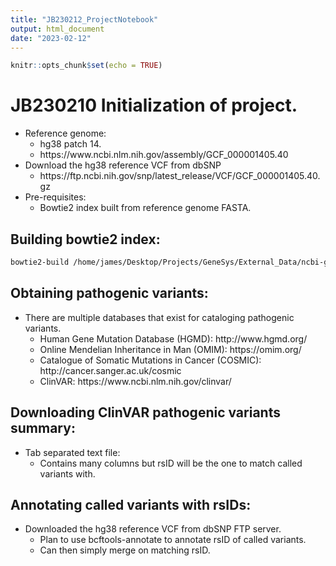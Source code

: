 ```yaml
---
title: "JB230212_ProjectNotebook"
output: html_document
date: "2023-02-12"
---
```


```r
knitr::opts_chunk$set(echo = TRUE)
```

# JB230210 Initialization of project.
* Reference genome:
  + hg38 patch 14.
  + https://www.ncbi.nlm.nih.gov/assembly/GCF_000001405.40
* Download the hg38 reference VCF from dbSNP
  + https://ftp.ncbi.nih.gov/snp/latest_release/VCF/GCF_000001405.40.gz
* Pre-requisites:
  + Bowtie2 index built from reference genome FASTA.

## Building bowtie2 index:
```bash

bowtie2-build /home/james/Desktop/Projects/GeneSys/External_Data/ncbi-genomes-2023-02-12/GCF_000001405.40_GRCh38.p14_genomic.fna /home/james/Desktop/Projects/GeneSys/External_Data/Bt2_hg38_idx/JB230212_hg38_bt2

```


## Obtaining pathogenic variants:
* There are multiple databases that exist for cataloging pathogenic variants.
  + Human Gene Mutation Database (HGMD): http://www.hgmd.org/
  + Online Mendelian Inheritance in Man (OMIM): https://omim.org/
  + Catalogue of Somatic Mutations in Cancer (COSMIC): http://cancer.sanger.ac.uk/cosmic
  + ClinVAR: https://www.ncbi.nlm.nih.gov/clinvar/
  
## Downloading ClinVAR pathogenic variants summary:
* Tab separated text file:
  + Contains many columns but rsID will be the one to match called variants with. 

## Annotating called variants with rsIDs:
* Downloaded the hg38 reference VCF from dbSNP FTP server.
  + Plan to use bcftools-annotate to annotate rsID of called variants. 
  + Can then simply merge on matching rsID. 
  
  
  

  
